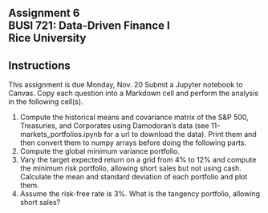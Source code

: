 ## Assignment 6<br>BUSI 721: Data-Driven Finance I<br>Rice University

::: {.callout-note appearance="minimal"}
## Instructions 

This assignment is due Monday, Nov. 20  Submit a Jupyter notebook to Canvas. Copy each question into a Markdown cell and perform the analysis in the following cell(s). 
:::

1. Compute the historical means and covariance matrix of the S&P 500, Treasuries, and Corporates using Damodoran's data (see 11-markets_portfolios.ipynb for a url to download the data).  Print them and then convert them to numpy arrays before doing the following parts.
2. Compute the global minimum variance portfolio.
3. Vary the target expected return on a grid from 4% to 12% and compute the minimum risk portfolio, allowing short sales but not using cash.  Calculate the mean and standard deviation of each portfolio and plot them.
4.  Assume the risk-free rate is 3%.  What is the tangency portfolio, allowing short sales?